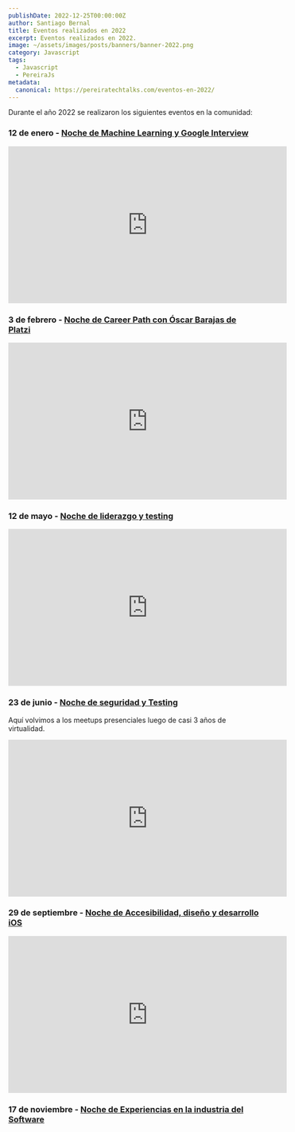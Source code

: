 ```yaml
---
publishDate: 2022-12-25T00:00:00Z
author: Santiago Bernal
title: Eventos realizados en 2022
excerpt: Eventos realizados en 2022.
image: ~/assets/images/posts/banners/banner-2022.png
category: Javascript
tags:
  - Javascript
  - PereiraJs
metadata:
  canonical: https://pereiratechtalks.com/eventos-en-2022/
---
```


Durante el año 2022 se realizaron los siguientes eventos en la comunidad:

### 12 de enero - [Noche de Machine Learning y Google Interview](https://www.meetup.com/es-ES/pereira-tech-talks/events/283129605/)

<iframe width="560" height="315" src="https://www.youtube.com/embed/kguIDipsJ20?si=wuatwy8j0XbTJ2a-" title="YouTube video player" frameborder="0" allow="accelerometer; autoplay; clipboard-write; encrypted-media; gyroscope; picture-in-picture; web-share" referrerpolicy="strict-origin-when-cross-origin" allowfullscreen></iframe>

### 3 de febrero - [Noche de Career Path con Óscar Barajas de Platzi](https://www.meetup.com/es-ES/pereira-tech-talks/events/283655889/)

<iframe width="560" height="315" src="https://www.youtube.com/embed/65ibkKgL46A?si=jK9htAiT7pB6Dvtv" title="YouTube video player" frameborder="0" allow="accelerometer; autoplay; clipboard-write; encrypted-media; gyroscope; picture-in-picture; web-share" referrerpolicy="strict-origin-when-cross-origin" allowfullscreen></iframe>


### 12 de mayo - [Noche de liderazgo y testing](https://www.meetup.com/es-ES/pereira-tech-talks/events/286473532/)

<iframe width="560" height="315" src="https://www.youtube.com/embed/4EG5BGvYP9g?si=NQ-EesmmyDGTeLYM" title="YouTube video player" frameborder="0" allow="accelerometer; autoplay; clipboard-write; encrypted-media; gyroscope; picture-in-picture; web-share" referrerpolicy="strict-origin-when-cross-origin" allowfullscreen></iframe>

### 23 de junio - [Noche de seguridad y Testing](https://www.meetup.com/es-ES/pereira-tech-talks/events/286473532/)

Aquí volvimos a los meetups presenciales luego de casi 3 años de virtualidad.

<iframe width="560" height="315" src="https://www.youtube.com/embed/AdstMTrX7NI?si=oe0FwTbI9LYwwnAj" title="YouTube video player" frameborder="0" allow="accelerometer; autoplay; clipboard-write; encrypted-media; gyroscope; picture-in-picture; web-share" referrerpolicy="strict-origin-when-cross-origin" allowfullscreen></iframe>

### 29 de septiembre - [Noche de Accesibilidad, diseño y desarrollo iOS](https://www.meetup.com/es-ES/pereira-tech-talks/events/288702513/)

<iframe width="560" height="315" src="https://www.youtube.com/embed/FraMjEo6gQo?si=Wh_lgRAapAa194IQ" title="YouTube video player" frameborder="0" allow="accelerometer; autoplay; clipboard-write; encrypted-media; gyroscope; picture-in-picture; web-share" referrerpolicy="strict-origin-when-cross-origin" allowfullscreen></iframe>

### 17 de noviembre - [Noche de Experiencias en la industria del Software](https://www.meetup.com/es-ES/pereira-tech-talks/events/289498758/)